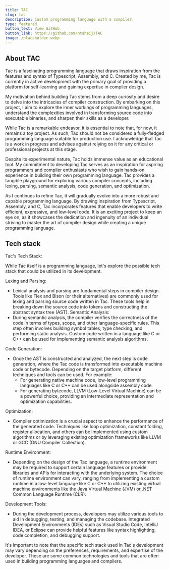 ```yaml
---
title: TAC
slug: tac
description: Custom programming language with a compiler.
type: featured
button_text: View GitHub
button_link: https://github.com/ntaheij/TAC
image: /placeholder.webp
---
```

## About TAC
Tac is a fascinating programming language that draws inspiration from the features and syntax of Typescript, Assembly, and C. Created by me, Tac is currently in active development with the primary goal of providing a platform for self-learning and gaining expertise in compiler design.

My motivation behind building Tac stems from a deep curiosity and desire to delve into the intricacies of compiler construction. By embarking on this project, I aim to explore the inner workings of programming languages, understand the complexities involved in transforming source code into executable binaries, and sharpen their skills as a developer.

While Tac is a remarkable endeavor, it is essential to note that, for now, it remains a toy project. As such, Tac should not be considered a fully-fledged programming language suitable for production use. I acknowledge that Tac is a work in progress and advises against relying on it for any critical or professional projects at this stage.

Despite its experimental nature, Tac holds immense value as an educational tool. My commitment to developing Tac serves as an inspiration for aspiring programmers and compiler enthusiasts who wish to gain hands-on experience in building their own programming language. Tac provides a tangible playground for exploring various compiler concepts, including lexing, parsing, semantic analysis, code generation, and optimization.

As I continues to refine Tac, it will gradually evolve into a more robust and capable programming language. By drawing inspiration from Typescript, Assembly, and C, Tac incorporates features that enable developers to write efficient, expressive, and low-level code. It is an exciting project to keep an eye on, as it showcases the dedication and ingenuity of an individual striving to master the art of compiler design while creating a unique programming language.

## Tech stack
Tac's Tech Stack:

While Tac itself is a programming language, let's explore the possible tech stack that could be utilized in its development.

Lexing and Parsing:
  * Lexical analysis and parsing are fundamental steps in compiler design. Tools like Flex and Bison (or their alternatives) are commonly used for lexing and parsing source code written in Tac. These tools help in breaking down the source code into tokens and constructing the abstract syntax tree (AST).
Semantic Analysis:
  * During semantic analysis, the compiler verifies the correctness of the code in terms of types, scope, and other language-specific rules. This step often involves building symbol tables, type checking, and performing static analysis. Custom code written in a language like C or C++ can be used for implementing semantic analysis algorithms.

Code Generation:
  * Once the AST is constructed and analyzed, the next step is code generation, where the Tac code is transformed into executable machine code or bytecode. Depending on the target platform, different techniques and tools can be used. For example:
    * For generating native machine code, low-level programming languages like C or C++ can be used alongside assembly code.
    * For generating bytecode, LLVM (Low-Level Virtual Machine) can be a powerful choice, providing an intermediate representation and optimization capabilities.

Optimization:
  * Compiler optimization is a crucial aspect to enhance the performance of the generated code. Techniques like loop optimization, constant folding, register allocation, and others can be implemented using custom algorithms or by leveraging existing optimization frameworks like LLVM or GCC (GNU Compiler Collection).

Runtime Environment:
  * Depending on the design of the Tac language, a runtime environment may be required to support certain language features or provide libraries and APIs for interacting with the underlying system. The choice of runtime environment can vary, ranging from implementing a custom runtime in a low-level language like C or C++ to utilizing existing virtual machine environments like the Java Virtual Machine (JVM) or .NET Common Language Runtime (CLR).

Development Tools:
  * During the development process, developers may utilize various tools to aid in debugging, testing, and managing the codebase. Integrated Development Environments (IDEs) such as Visual Studio Code, IntelliJ IDEA, or Eclipse can provide helpful features like syntax highlighting, code completion, and debugging support.


It's important to note that the specific tech stack used in Tac's development may vary depending on the preferences, requirements, and expertise of the developer. These are some common technologies and tools that are often used in building programming languages and compilers.